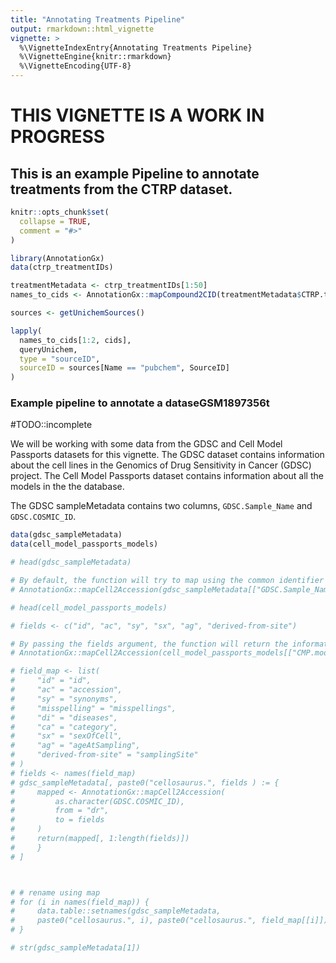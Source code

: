 ```yaml
---
title: "Annotating Treatments Pipeline"
output: rmarkdown::html_vignette
vignette: >
  %\VignetteIndexEntry{Annotating Treatments Pipeline}
  %\VignetteEngine{knitr::rmarkdown}
  %\VignetteEncoding{UTF-8}
---
```


# THIS VIGNETTE IS A WORK IN PROGRESS

## This is an example Pipeline to annotate treatments from the CTRP dataset. 

```r
knitr::opts_chunk$set(
  collapse = TRUE,
  comment = "#>"
)
```

```r
library(AnnotationGx)
data(ctrp_treatmentIDs)
```

```r

treatmentMetadata <- ctrp_treatmentIDs[1:50]
names_to_cids <- AnnotationGx::mapCompound2CID(treatmentMetadata$CTRP.treatmentid, first = TRUE) 

```


```r

sources <- getUnichemSources()

lapply(
  names_to_cids[1:2, cids],
  queryUnichem,
  type = "sourceID", 
  sourceID = sources[Name == "pubchem", SourceID]
)


```



### Example pipeline to annotate a dataseGSM1897356t
#TODO::incomplete

We will be working with some data from the GDSC and Cell Model Passports datasets 
for this vignette. The GDSC dataset contains information about the cell lines 
in the Genomics of Drug Sensitivity in Cancer (GDSC) project. The Cell Model
Passports dataset contains information about all the models in the the database.


The GDSC sampleMetadata contains two columns, `GDSC.Sample_Name` and `GDSC.COSMIC_ID`.
``` r
data(gdsc_sampleMetadata)
data(cell_model_passports_models)
```

```r
# head(gdsc_sampleMetadata)
```


```r
# By default, the function will try to map using the common identifier name to the Cellosaurus accession number
# AnnotationGx::mapCell2Accession(gdsc_sampleMetadata[["GDSC.Sample_Name"]])
```


```r
# head(cell_model_passports_models)
```


```r
# fields <- c("id", "ac", "sy", "sx", "ag", "derived-from-site")

# By passing the fields argument, the function will return the information for the fields specified
# AnnotationGx::mapCell2Accession(cell_model_passports_models[["CMP.model_name"]], to=fields) |> head()
```


```r
# field_map <- list(
#     "id" = "id",
#     "ac" = "accession",
#     "sy" = "synonyms",
#     "misspelling" = "misspellings",
#     "di" = "diseases",
#     "ca" = "category",
#     "sx" = "sexOfCell",
#     "ag" = "ageAtSampling",
#     "derived-from-site" = "samplingSite"
# )
# fields <- names(field_map)
# gdsc_sampleMetadata[, paste0("cellosaurus.", fields ) := {
#     mapped <- AnnotationGx::mapCell2Accession(
#         as.character(GDSC.COSMIC_ID),
#         from = "dr",
#         to = fields
#     )
#     return(mapped[, 1:length(fields)])
#     }
# ]



# # rename using map
# for (i in names(field_map)) {
#     data.table::setnames(gdsc_sampleMetadata,
#     paste0("cellosaurus.", i), paste0("cellosaurus.", field_map[[i]]), skip_absent = TRUE)
# }

# str(gdsc_sampleMetadata[1])
```
